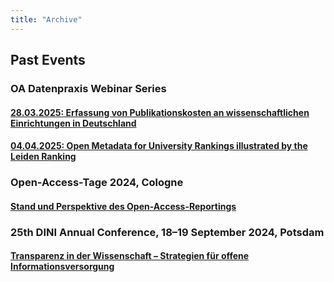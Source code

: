 ```yaml
---
title: "Archive"
---
```


## Past Events

### OA Datenpraxis Webinar Series

#### [28.03.2025: Erfassung von Publikationskosten an wissenschaftlichen Einrichtungen in Deutschland](events/webinar_20250328.qmd)

#### [04.04.2025: Open Metadata for University Rankings illustrated by the Leiden Ranking](events/webinar_20250404.qmd)

### Open-Access-Tage 2024, Cologne

#### [Stand und Perspektive des Open-Access-Reportings](events/oat24_20240910.qmd)

### 25th DINI Annual Conference, 18--19 September 2024, Potsdam

#### [Transparenz in der Wissenschaft -- Strategien für offene Informationsversorgung](events/dini24_20240919.qmd)
